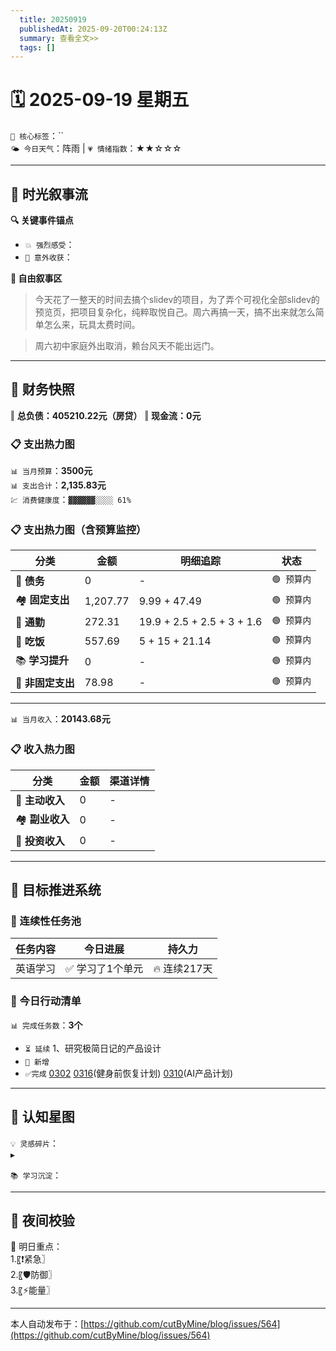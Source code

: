 ```yaml
---
  title: 20250919
  publishedAt: 2025-09-20T00:24:13Z
  summary: 查看全文>>
  tags: []
---
```


# 🗓️ 2025-09-19 星期五  
`🔑 核心标签`：``  
`🌤️ 今日天气`：阵雨 | `💗 情绪指数`：★★☆☆☆   

---


## 🌊 **时光叙事流**
**🔍 关键事件锚点**  
- `💥 强烈感受`：           
- `🎉 意外收获`：           

**📖 自由叙事区**  
> 今天花了一整天的时间去搞个slidev的项目，为了弄个可视化全部slidev的预览页，把项目复杂化，纯粹取悦自己。周六再搞一天，搞不出来就怎么简单怎么来，玩具太费时间。

> 周六初中家庭外出取消，赖台风天不能出远门。

---

## 💸 **财务快照**
‖ **总负债：405210.22元（房贷）**
‖ **现金流：0元**

### 📋 支出热力图

`📊 当月预算`：**3500元**  
`📊 支出合计`：**2,135.83元**  
`💹 消费健康度`：`▓▓▓▓▓▓░░░░ 61%`  
### 📋 支出热力图（含预算监控）
| 分类         | 金额    | 明细追踪                  | 状态           |
|--------------|---------|---------------------------|----------------|
| 🏦 **债务**    | 0   |  -  | `🟢 预算内`   |
| 🏘️ **固定支出** | 1,207.77     |  9.99 + 47.49  | `🟢 预算内`     |
| 🚌 **通勤**     | 272.31   |  19.9 + 2.5 + 2.5 + 3 + 1.6 | `🟢 预算内`     |
| 🍜 **吃饭**     | 557.69  |  5 + 15 + 21.14  | `🟢 预算内`   |
| 📚 **学习提升** | 0      | -     | `🟢 预算内`     |
| 🎲 **非固定支出** | 78.98   |  -  | `🟢 预算内`  |
---

`📊 当月收入`：**20143.68元**  

### 📋 收入热力图
| 分类         | 金额    | 渠道详情             |
|--------------|---------|-------------------------|
| 🏦 **主动收入**  | 0                | -        |
| 🏘️ **副业收入**  | 0                | -        |
| 🚌 **投资收入**  | 0                | -        |



---

## 🎯 **目标推进系统**

### 🔄 连续性任务池
| 任务内容                | 今日进展          | 持久力     |
|-------------------------|-------------------|------------|
| 英语学习         | ✅ 学习了1个单元 | 🔥 连续217天  |




### 📌 今日行动清单

`📊 完成任务数`：**3个**  
- `⏳ 延续` 1、研究极简日记的产品设计             
- `🚩 新增`   
- `✅完成` [0302](note://WEB9685e40ae7a6464db1196641a1ffd0ee)   [0316](note://WEBc1fcc89ec3e741538b703e8017b38c9f)(健身前恢复计划)  [0310](note://WEBfc89f9187c014fbe9fab88e2d09b4bde)(AI产品计划)


---

## 🌌 **认知星图**
`💡 灵感碎片`：  
▸ 


`📚 学习沉淀`：  
>    

---

## 🌃 夜间校验

🚀 明日重点：  
1.〖❗紧急〗  
2.〖🛡️防御〗  
3.〖⚡能量〗

---
本人自动发布于：[https://github.com/cutByMine/blog/issues/564](https://github.com/cutByMine/blog/issues/564)
